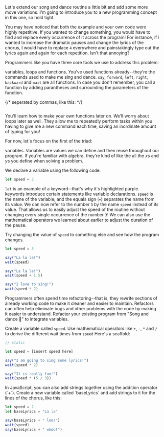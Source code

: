 
Let's extend our song and dance routine a little bit and add some more move variations. I'm going to introduce you to a new programming concept in this one, so hold tight.

You may have noticed that both the example and your own code were highly repetitive. If you wanted to change something, you would have to find and replace every occurrence of it across the program! For instance, if I wanted to increase the dramatic pauses and change the lyrics of the chorus, I would have to replace `4` everywhere and painstakingly type out the lyrics again and again for each repetition. Isn't that annoying?

Programmers like you have three core tools we use to address this problem:

<DocLink symbol="variable">variables</DocLink>,
<DocLink symbol="loop">loops</DocLink> and
<DocLink symbol="function">functions</DocLink>. You've used
<DocLink symbol="function">functions</DocLink> already--they're the commands
used to make me sing and dance. <DocLink symbol="say">`say`</DocLink>, <DocLink symbol="move">`forward`</DocLink>, <DocLink symbol="left">`left`</DocLink>, <DocLink symbol="right">`right`</DocLink>, <DocLink symbol="backward">`backward`</DocLink> and
<DocLink symbol="wait">`wait`</DocLink> are all functions. In case you don't
remember, you <DocLink symbol="functionCall">call</DocLink> a function by adding 
<DocLink symbol="paranthesis">parantheses</DocLink> and surrounding the parameters of the function.

{/* seperated by <DocLink symbol="comma">commas</DocLink>, like this: */}

```javascript
```

You'll learn how to make your own functions later on. We'll worry about loops later as well. They allow me to repeatedly perform tasks within you having to give me a new command each time, saving an inordinate amount of typing for you!

For now, let's focus on the first of the triad:

<DocLink symbol="variable">variables</DocLink>. Variables are values we can
define and then reuse throughout our program. If you're familiar with algebra,
they're kind of like the all the $x$s and $y$s you define when solving a
problem.

We declare a variable using the following code:

```javascript
let speed = 3
```

<DocLink symbol="let">`let`</DocLink> is an example of a <DocLink symbol="keyword">keyword</DocLink>--that's why it's highlighted purple. <DocLink symbol="keyword">keywords</DocLink> introduce certain <DocLink symbol="statement">statements</DocLink> like variable declarations. `speed` is the name of the <DocLink symbol="variable">variable</DocLink>, and the <DocLink symbol="assignmentOperator">equals sign (`=`)</DocLink> separates the name from its value. We can now refer to the <DocLink symbol="number">number</DocLink> `3` by the name `speed` instead of its value. That allows us to easily adjust the speed of the routine without changing every single occurrence of the number `3`! We can also use the mathematical operators we learned about earlier to adjust the duration of the pause.

<Challenge difficulty="easy">Try changing the value of `speed` to something else and see how the program changes.</Challenge>

```javascript
let speed = 3

say("La la la!")
wait(speed)

say("La la la!")
wait(speed + 1.5)

say("I love to sing!")
wait(speed * 2)
```

<YourTurn>
Programmers often spend time <DocLink symbol="refactor">refactoring</DocLink>--that is, they rewrite sections of already working code to make it cleaner and easier to maintain. Refactors can often help eliminate <DocLink symbol="bug">bugs</DocLink> and other problems with the code by making it easier to understand.

<Goal>
Refactor your existing program from <Ref chapter={1} section={3}>"Song and dance 🎤"</Ref> to integrate variables.
</Goal>

<Hint number={1}>Create a variable called `speed`.</Hint>
<Hint number={2}>Use mathematical operators like `+`, `-`, `*` and `/` to derive the different wait times from `speed`</Hint>
<Hint number={3}>
Here's a scaffold:

```javascript
// static

let speed = [insert speed here]

say("I am going to sing some lyrics!")
wait(speed * 2)

say("It is really fun!")
wait(speed * (5 / 3))
```
</Hint>

<Challenge difficulty="medium">
In <DocLink symbol="javascript">JavaScript</DocLink>, you can also add <DocLink symbol="string">strings</DocLink> together using the addition operator (`+`). Create a new variable called `baseLyrics` and add strings to it for the lines of the chorus, like this:

```javascript
let speed = 2
let baseLyrics = "La la"

say(baseLyrics + " loo!")
wait(speed)
say(baseLyrics + " whoo!")
```
</Challenge>

</YourTurn>